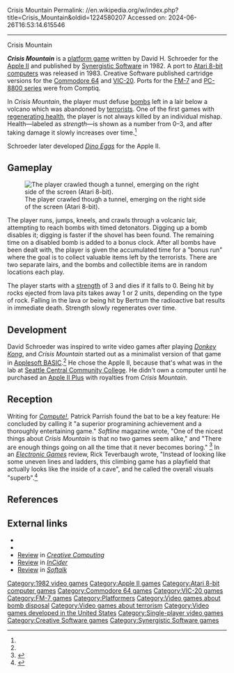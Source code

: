Crisis Mountain
Permalink: //en.wikipedia.org/w/index.php?title=Crisis_Mountain&oldid=1224580207
Accessed on: 2024-06-26T16:53:14.615546



------
Crisis Mountain
{{short description|1982 video game}}
{{Infobox video game
|title = Crisis Mountain
|image = Crisis_Mountain_Cover_Art.jpg
|caption = 
|developer =
|designer = David H. Schroeder
|programmer = '''Apple II'''<br>David Schroeder<br>'''Atari 8-bit'''<br>Ron Aldrich<ref name=giantlist/><br>'''Commodore 64'''<br>Lloyd D. Ollman Jr.<ref name=giantlist/>
|composer = 
|publisher = [[Synergistic Software]]<br>Creative Software (C64, VIC)<br>Comptiq (FM-7, PC-88)
|released = '''1982:''' Apple<br>'''1983:''' Atari 8-bit<br>'''1984:''' C64, FM-7, PC-88
|genre = [[Platform game|Platform]]
|modes = [[Single-player video game|Single-player]]
|platforms = [[Apple II]], [[Atari 8-bit]], [[Commodore 64]], [[FM-7]], [[PC-8800 series|PC-88]], [[VIC-20]]
}}

'''''Crisis Mountain''''' is a [[platform game]] written by David H. Schroeder for the [[Apple II]] and published by [[Synergistic Software]] in 1982. A port to [[Atari 8-bit computers]] was released in 1983. Creative Software published cartridge versions for the [[Commodore 64]] and [[VIC-20]]. Ports for the [[FM-7]] and [[PC-8800 series]] were from Comptiq.

In ''Crisis Mountain'', the player must defuse [[bomb]]s left in a lair below a volcano which was abandoned by [[terrorism|terrorists]]. One of the first games with [[health (game terminology)#Regeneration|regenerating health]], the player is not always killed by an individual mishap. Health—labeled as ''strength''—is shown as a number from 0–3, and after taking damage it slowly increases over time.<ref name=manual/>

Schroeder later developed ''[[Dino Eggs]]'' for the Apple II.

==Gameplay==
[[File:Crisis_Mountain_Atari_8-bit_PAL_screenshot.png|thumb|left|The player crawled though a tunnel, emerging on the right side of the screen (Atari 8-bit).]]

The player runs, jumps, kneels, and crawls through a volcanic lair, attempting to reach bombs with timed detonators. Digging up a bomb disables it; digging is faster if the shovel has been found. The remaining time on a disabled bomb is added to a bonus clock. After all bombs have been dealt with, the player is given the accumulated time for a "bonus run" where the goal is to collect valuable items left by the terrorists. There are two separate lairs, and the bombs and collectible items are in random locations each play.

The player starts with a [[Health (game terminology)|strength]] of 3 and dies if it falls to 0. Being hit by rocks ejected from lava pits takes away 1 or 2 units, depending on the type of rock. Falling in the lava or being hit by Bertrum the radioactive bat results in immediate death. Strength slowly regenerates over time.

==Development==
David Schroeder was inspired to write video games after playing ''[[Donkey Kong (arcade game)|Donkey Kong]]'', and ''Crisis Mountain'' started out as a minimalist version of that game in [[Applesoft BASIC]].<ref name=vb/> He chose the Apple II, because that's what was in the lab at [[Seattle Central College|Seattle Central Community College]]. He didn't own a computer until he purchased an [[Apple II Plus]] with royalties from ''Crisis Mountain''.

==Reception==
Writing for ''[[Compute!]]'', Patrick Parrish found the bat to be a key feature:{{quote|the most remarkable graphic element of the game (and the most confounding to any player) is Bertrum, the bat. Bertrum flits about the cavern in a way that resembles a real bat. If a boulder is blasted from a nearby lava pit, Bertrum will dart toward it for a quick inspection, determine the rock is not prey, and fly off to another part of the cave.

But Bertrum is more than just a visual success. His presence adds a degree of chance to the game which makes it faster and more challenging. This dreaded bat has a knack for determining where your player is at any moment in the game. Sometimes, you can avoid Bertrum with a last minute duck or leap.<ref>{{cite journal |last1=Parrish |first1=Patrick |title=Review: Crisis Mountain for Apple and Atari |journal=Compute! |date=September 1983 |issue=40 |page=184 |url=https://www.atarimagazines.com/compute/issue40/review_crisis_mountain.php}}</ref>
}}
He concluded by calling it "a superior programining achievement and a thoroughly entertaining game." ''Softline'' magazine wrote, "One of the nicest things about ''Crisis Mountain'' is that no two games seem alike," and "There are enough things going on all the time that it never becomes boring."
<ref>{{cite journal |title=Gameline: Crisis Mountain |journal=Softline |date=January 1983 |page=41 |url=https://archive.org/details/Softline_1983_01/page/n41/mode/2up}}</ref> In an ''[[Electronic Games]]'' review, Rick Teverbaugh wrote, "Instead of looking like some uneven lines and ladders, this climbing game has a playfield that actually looks like the inside of a cave", and he called the overall visuals "superb".<ref>{{cite journal |last1=Teverbaugh |first1=Rick |title=Computer Gaming: Crisis Mountain |journal=Electronic Games |date=August 1983 |volume=2 |issue=6 |page=82 |url=https://archive.org/details/Electronic_Games_Volume_02_Number_06_1983-08_Reese_Communications_US/page/n81/mode/2up}}</ref>

==References==
{{Reflist|refs=
<ref name=giantlist>{{cite web|title=The Giant List of Classic Game Programmers|url=https://dadgum.com/giantlist/|last1=Hague|first1=James}}</ref>
<ref name=vb>{{cite web |last1=Schroeder |first1=David |title=Crisis Mountain's main lesson: No such thing as a random number |url=https://venturebeat.com/2016/01/04/crisis-mountains-main-lesson-no-such-thing-as-a-random-number/ |website=Venture Beat |date=January 4, 2016}}</ref>
<ref name=manual>{{cite web |title=Crisis Mountain Apple II Manual |url=https://mirrors.apple2.org.za/ftp.apple.asimov.net/documentation/games/misc/Crisis%20Mountain%20Manual.pdf |date=1982}}</ref>
}}

==External links==
*{{atarimania|id=1407}}
*{{lemon64 game|id=568}}
*[https://archive.org/details/CreativeComputingbetterScan198302/page/n87/mode/2up Review] in ''[[Creative Computing]]''
*[https://archive.org/details/inCider_83-11/page/n215/mode/2up Review] in ''[[InCider]]''
*[https://archive.org/details/softalkv3n02oct1982/page/150/mode/2up Review] in ''[[Softalk]]''

[[Category:1982 video games]]
[[Category:Apple II games]]
[[Category:Atari 8-bit computer games]]
[[Category:Commodore 64 games]]
[[Category:VIC-20 games]]
[[Category:FM-7 games]]
[[Category:Platformers]]
[[Category:Video games about bomb disposal]]
[[Category:Video games about terrorism]]
[[Category:Video games developed in the United States]]
[[Category:Single-player video games]]
[[Category:Creative Software games]]
[[Category:Synergistic Software games]]